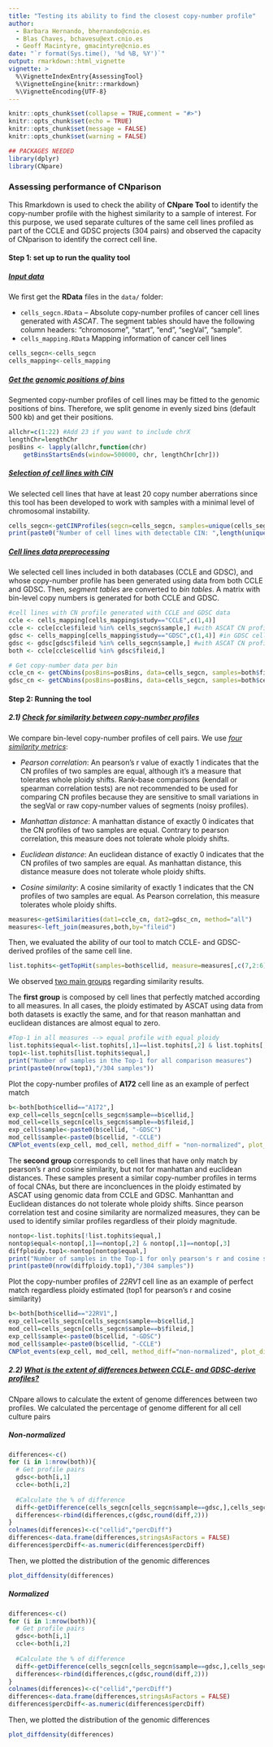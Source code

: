 ---
title: "Testing its ability to find the closest copy-number profile"
author:
  - Barbara Hernando, bhernando@cnio.es
  - Blas Chaves, bchavesu@ext.cnio.es
  - Geoff Macintyre, gmacintyre@cnio.es
date: "`r format(Sys.time(), '%d %B, %Y')`"
output: rmarkdown::html_vignette
vignette: >
  %\VignetteIndexEntry{AssessingTool}
  %\VignetteEngine{knitr::rmarkdown}
  %\VignetteEncoding{UTF-8}
---

```{r setup, include = FALSE}
knitr::opts_chunk$set(collapse = TRUE,comment = "#>")
knitr::opts_chunk$set(echo = TRUE)
knitr::opts_chunk$set(message = FALSE)
knitr::opts_chunk$set(warning = FALSE)

## PACKAGES NEEDED
library(dplyr)
library(CNpare)
```

### Assessing performance of CNparison

This Rmarkdown is used to check the ability of **CNpare Tool** to identify the copy-number profile with the highest similarity to a sample of interest. For this purpose, we used separate cultures of the same cell lines profiled as part of the CCLE and GDSC projects (304 pairs) and observed the capacity of CNparison to identify the correct cell line.

#### Step 1: set up to run the quality tool

##### [Input data]{.ul}

We first get the **RData** files in the `data/` folder:

-   `cells_segcn.RData` -- Absolute copy-number profiles of cancer cell lines generated with *ASCAT*. The segment tables should have the following column headers: "chromosome", "start", "end", "segVal", "sample".
-   `cells_mapping.RData` Mapping information of cancer cell lines

```{r input, include=FALSE}
cells_segcn<-cells_segcn
cells_mapping<-cells_mapping
```

##### [Get the genomic positions of bins]{.ul}

Segmented copy-number profiles of cell lines may be fitted to the genomic positions of bins. Therefore, we split genome in evenly sized bins (default 500 kb) and get their positions.

```{r pos_bins}
allchr=c(1:22) #Add 23 if you want to include chrX
lengthChr=lengthChr
posBins <- lapply(allchr,function(chr) 
    getBinsStartsEnds(window=500000, chr, lengthChr[chr]))
```

##### [Selection of cell lines with CIN]{.ul}

We selected cell lines that have at least 20 copy number aberrations since this tool has been developed to work with samples with a minimal level of chromosomal instability.

```{r select_samples, echo=FALSE}
cells_segcn<-getCINProfiles(segcn=cells_segcn, samples=unique(cells_segcn$sample))
print(paste0("Number of cell lines with detectable CIN: ",length(unique(cells_segcn$sample))))
```

##### [Cell lines data preprocessing]{.ul}

We selected cell lines included in both databases (CCLE and GDSC), and whose copy-number profile has been generated using data from both CCLE and GDSC. Then, *segment tables* are converted to *bin tables*. A matrix with bin-level copy numbers is generated for both CCLE and GDSC.

```{r cnbins}
#cell lines with CN profile generated with CCLE and GDSC data
ccle <- cells_mapping[cells_mapping$study=="CCLE",c(1,4)]
ccle <- ccle[ccle$fileid %in% cells_segcn$sample,] #with ASCAT CN profile
gdsc <- cells_mapping[cells_mapping$study=="GDSC",c(1,4)] #in GDSC cellid and fileid is the same
gdsc <- gdsc[gdsc$fileid %in% cells_segcn$sample,] #with ASCAT CN profile
both <- ccle[ccle$cellid %in% gdsc$fileid,] 

# Get copy-number data per bin
ccle_cn <- getCNbins(posBins=posBins, data=cells_segcn, samples=both$fileid)
gdsc_cn <- getCNbins(posBins=posBins, data=cells_segcn, samples=both$cellid)
```

#### Step 2: Running the tool

##### 2.1) [Check for similarity between copy-number profiles]{.ul}

We compare bin-level copy-number profiles of cell pairs. We use [*four similarity metrics*]{.ul}:

-   *Pearson correlation*: An pearson's r value of exactly 1 indicates that the CN profiles of two samples are equal, although it's a measure that tolerates whole ploidy shifts. Rank-base comparisons (kendall or spearman correlation tests) are not recommended to be used for comparing CN profiles because they are sensitive to small variations in the segVal or raw copy-number values of segments (noisy profiles).

-   *Manhattan distance*: A manhattan distance of exactly 0 indicates that the CN profiles of two samples are equal. Contrary to pearson correlation, this measure does not tolerate whole ploidy shifts.

-   *Euclidean distance*: An euclidean distance of exactly 0 indicates that the CN profiles of two samples are equal. As manhattan distance, this distance measure does not tolerate whole ploidy shifts.

-   *Cosine similarity*: A cosine similarity of exactly 1 indicates that the CN profiles of two samples are equal. As Pearson correlation, this measure tolerates whole ploidy shifts.

```{r similarities}
measures<-getSimilarities(dat1=ccle_cn, dat2=gdsc_cn, method="all")
measures<-left_join(measures,both,by="fileid")
```

Then, we evaluated the ability of our tool to match CCLE- and GDSC-derived profiles of the same cell line.

```{r top_lists}
list.tophits<-getTopHit(samples=both$cellid, measure=measures[,c(7,2:6)], method="all")
```

We observed [two main groups]{.ul} regarding similarity results.

The **first group** is composed by cell lines that perfectly matched according to all measures. In all cases, the ploidy estimated by ASCAT using data from both datasets is exactly the same, and for that reason manhattan and euclidean distances are almost equal to zero.

```{r allmatch, echo=FALSE}
#Top-1 in all measures --> equal profile with equal ploidy
list.tophits$equal<-list.tophits[,1]==list.tophits[,2] & list.tophits[,1]==list.tophits[,3] & list.tophits[,1]==list.tophits[,4] & list.tophits[,1]==list.tophits[,5]
top1<-list.tophits[list.tophits$equal,] 
print("Number of samples in the Top-1 for all comparison measures") 
print(paste0(nrow(top1),"/304 samples"))
```

Plot the copy-number profiles of **A172** cell line as an example of perfect match

```{r plot_allmatch, fig1, fig.height = 4, fig.width = 8, fig.align = "center", eval=TRUE, echo=FALSE}
b<-both[both$cellid=="A172",]
exp_cell=cells_segcn[cells_segcn$sample==b$cellid,]
mod_cell=cells_segcn[cells_segcn$sample==b$fileid,]
exp_cell$sample<-paste0(b$cellid, "-GDSC")
mod_cell$sample<-paste0(b$cellid, "-CCLE")
CNPlot_events(exp_cell, mod_cell, method_diff = "non-normalized", plot_diff = FALSE)
```

The **second group** corresponds to cell lines that have only match by pearson's r and cosine similarity, but not for manhattan and euclidean distances. These samples present a similar copy-number profiles in terms of focal CNAs, but there are inconcluences in the ploidy estimated by ASCAT using genomic data from CCLE and GDSC. Manhanttan and Euclidean distances do not tolerate whole ploidy shifts. Since pearson correlation test and cosine similarity are normalized measures, they can be used to identify similar profiles regardless of their ploidy magnitude.

```{r non-allmatch, echo=FALSE}
nontop<-list.tophits[!list.tophits$equal,]
nontop$equal<-nontop[,1]==nontop[,2] & nontop[,1]==nontop[,3]
diffploidy.top1<-nontop[nontop$equal,]
print("Number of samples in the Top-1 for only pearson's r and cosine similarity") 
print(paste0(nrow(diffploidy.top1),"/304 samples"))
```

Plot the copy-number profiles of *22RV1* cell line as an example of perfect match regardless ploidy estimated (top1 for pearson's r and cosine similarity)

```{r plot_non-allmatch, fig2, fig.height = 4, fig.width = 8, fig.align = "center", eval=TRUE, echo=FALSE}
b<-both[both$cellid=="22RV1",]
exp_cell=cells_segcn[cells_segcn$sample==b$cellid,]
mod_cell=cells_segcn[cells_segcn$sample==b$fileid,]
exp_cell$sample<-paste0(b$cellid, "-GDSC")
mod_cell$sample<-paste0(b$cellid, "-CCLE")
CNPlot_events(exp_cell, mod_cell, method_diff="non-normalized", plot_diff = FALSE)
```

##### 2.2) [What is the extent of differences between CCLE- and GDSC-derive profiles?]{.ul}

CNpare allows to calculate the extent of genome differences between two profiles. We calculated the percentage of genome different for all cell culture pairs

##### *Non-normalized*

```{r calculate_allpercentages}
differences<-c()
for (i in 1:nrow(both)){
  # Get profile pairs
  gdsc<-both[i,1]
  ccle<-both[i,2]
  
  #Calculate the % of difference
  diff<-getDifference(cells_segcn[cells_segcn$sample==gdsc,],cells_segcn[cells_segcn$sample==ccle,])
  differences<-rbind(differences,c(gdsc,round(diff,2)))
}
colnames(differences)<-c("cellid","percDiff")
differences<-data.frame(differences,stringsAsFactors = FALSE)
differences$percDiff<-as.numeric(differences$percDiff)
```

Then, we plotted the distribution of the genomic differences

```{r plot_percentage_distribution, fig3, fig.height = 4, fig.width = 4, fig.align = "center", eval=TRUE, echo=FALSE}
plot_diffdensity(differences)
```

##### *Normalized*

```{r calculate_allpercentages_normalized}
differences<-c()
for (i in 1:nrow(both)){
  # Get profile pairs
  gdsc<-both[i,1]
  ccle<-both[i,2]
  
  #Calculate the % of difference
  diff<-getDifference(cells_segcn[cells_segcn$sample==gdsc,],cells_segcn[cells_segcn$sample==ccle,],method="normalized")
  differences<-rbind(differences,c(gdsc,round(diff,2)))
}
colnames(differences)<-c("cellid","percDiff")
differences<-data.frame(differences,stringsAsFactors = FALSE)
differences$percDiff<-as.numeric(differences$percDiff)
```

Then, we plotted the distribution of the genomic differences

```{r plot_normpercentage_distribution, fig4, fig.height = 4, fig.width = 4, fig.align = "center", eval=TRUE, echo=FALSE}
plot_diffdensity(differences)
```
